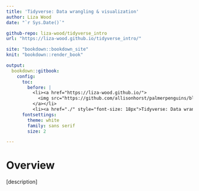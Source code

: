 ```yaml
---
title: 'Tidyverse: Data wrangling & visualization'
author: Liza Wood
date: "`r Sys.Date()`"

github-repo: liza-wood/tidyverse_intro
url: "https://liza-wood.github.io/tidyverse_intro/"

site: "bookdown::bookdown_site"
knit: "bookdown::render_book"

output:
  bookdown::gitbook:
    config:
      toc:
        before: |
          <li><a href="https://liza-wood.github.io/">
            <img src="https://github.com/allisonhorst/palmerpenguins/blob/main/man/figures/lter_penguins.png" style="height: 100%; width: 100%; object-fit: contain" />
          </a></li>
          <li><a href="./" style="font-size: 18px">Tidyverse: Data wrangling & visualization</a></li>
      fontsettings:
        theme: white
        family: sans serif
        size: 2

---
```


# Overview {-}

[description]
